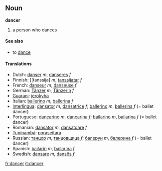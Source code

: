 ==Noun==
'''dancer'''

#a person who dances

====See also====
*to [[dance]]

====Translations====
*Dutch: [[danser]] ''m'', [[danseres]] ''f''
*Finnish: [[tanssija] ''m'', [[tanssijatar]] ''f''
*French: [[danseur]] ''m'', [[danseuse]] ''f''
*German: [[Tänzer]] ''m'', [[Tänzerin]] ''f''
*[[Guarani]]: [[jerokyha]]
*Italian: [[ballerino]] ''m'', [[ballerina]] ''f''
*[[Interlingua]]: [[dansator]] ''m'', [[dansatrice]] ''f''; [[ballerino]] ''m'', [[ballerina]] ''f'' (= ballet dancer)
*Portuguese: [[dançarino]] ''m'', [[dançarina]] ''f''; [[bailarino]] ''m'', [[bailarina]] ''f'' (= ballet dancer)
*Romanian: [[dansator]] ''m'', [[dansatoare]] ''f''
*[[Tupinambá]]: [[poraseitara]]
*Russian: [[танцор]] ''m'', [[танцовщица]] ''f''; [[балерун]] ''m'', [[балерина]] ''f'' (= ballet dancer)
*Spanish: [[bailarín]] ''m'', [[bailarina]] ''f''
*Swedish: [[dansare]] ''m'', [[dansös]] ''f''

[[fr:dancer]]
[[it:dancer]]